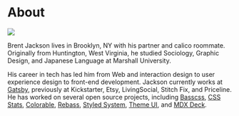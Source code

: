 

# About

![](/brent-jackson.jpg)

Brent Jackson lives in Brooklyn, NY with his partner and calico roommate.
Originally from Huntington, West Virginia,
he studied Sociology, Graphic Design, and Japanese Language at Marshall University.

His career in tech has led him from Web and interaction design to user experience design to front-end development.
Jackson currently works at [Gatsby][],
previously at Kickstarter, Etsy, LivingSocial, Stitch Fix, and Priceline.
He has worked on several open source projects, including [Basscss][], [CSS Stats][], [Colorable][], [Rebass][], [Styled System][], [Theme UI][], and [MDX Deck][].

[gatsby]: https://gatsbyjs.org
[theme ui]: https://theme-ui.com
[basscss]: https://basscss.com
[css stats]: https://cssstats.com
[colorable]: https://colorable.fronty.com
[rebass]: https://rebassjs.org
[styled system]: https://styled-system.com
[theme ui]: https://theme-ui.com
[mdx deck]: https://github.com/fronty/mdx-deck
